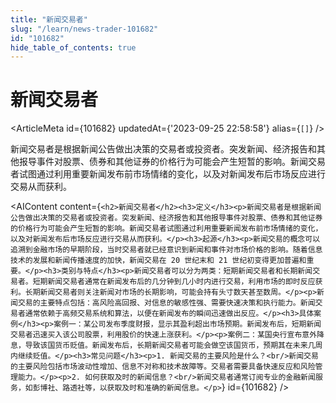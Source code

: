 ```yaml
---
title: "新闻交易者"
slug: "/learn/news-trader-101682"
id: "101682"
hide_table_of_contents: true
---
```



# 新闻交易者

<ArticleMeta id={101682} updatedAt={'2023-09-25 22:58:58'} alias={`[]`} />
<div className='border-solid border-b border-t-0 my-4 border-[var(--ifm-color-gray-300)]' />

新闻交易者是根据新闻公告做出决策的交易者或投资者。突发新闻、经济报告和其他报导事件对股票、债券和其他证券的价格行为可能会产生短暂的影响。新闻交易者试图通过利用重要新闻发布前市场情绪的变化，以及对新闻发布后市场反应进行交易从而获利。

<AIContent content={`<h2>新闻交易者</h2><h3>定义</h3><p>新闻交易者是根据新闻公告做出决策的交易者或投资者。突发新闻、经济报告和其他报导事件对股票、债券和其他证券的价格行为可能会产生短暂的影响。新闻交易者试图通过利用重要新闻发布前市场情绪的变化，以及对新闻发布后市场反应进行交易从而获利。</p><h3>起源</h3><p>新闻交易的概念可以追溯到金融市场的早期阶段，当时交易者就已经意识到新闻和事件对市场价格的影响。随着信息技术的发展和新闻传播速度的加快，新闻交易在 20 世纪末和 21 世纪初变得更加普遍和重要。</p><h3>类别与特点</h3><p>新闻交易者可以分为两类：短期新闻交易者和长期新闻交易者。短期新闻交易者通常在新闻发布后的几分钟到几小时内进行交易，利用市场的即时反应获利。长期新闻交易者则关注新闻对市场的长期影响，可能会持有头寸数天甚至数周。</p><p>新闻交易的主要特点包括：高风险高回报、对信息的敏感性强、需要快速决策和执行能力。新闻交易者通常依赖于高频交易系统和算法，以便在新闻发布的瞬间迅速做出反应。</p><h3>具体案例</h3><p>案例一：某公司发布季度财报，显示其盈利超出市场预期。新闻发布后，短期新闻交易者迅速买入该公司股票，利用股价的快速上涨获利。</p><p>案例二：某国央行宣布意外降息，导致该国货币贬值。新闻发布后，长期新闻交易者可能会做空该国货币，预期其在未来几周内继续贬值。</p><h3>常见问题</h3><p>1. 新闻交易的主要风险是什么？<br/>新闻交易的主要风险包括市场波动性增加、信息不对称和技术故障等。交易者需要具备快速反应和风险管理能力。</p><p>2. 如何获取及时的新闻信息？<br/>新闻交易者通常订阅专业的金融新闻服务，如彭博社、路透社等，以获取及时和准确的新闻信息。</p>`} id={101682} />
